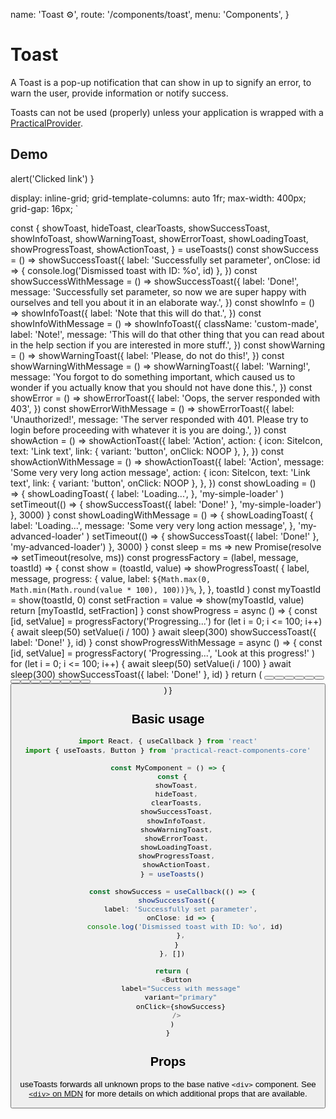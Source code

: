   name: 'Toast ⚙',
  route: '/components/toast',
  menu: 'Components',
}


# Toast

A Toast is a pop-up notification that can show in up to signify an error, to warn the user,
provide information or notify success.

Toasts can not be used (properly) unless your application is wrapped with a [PracticalProvider](/#practicalprovider).

## Demo

  alert('Clicked link')
}

  display: inline-grid;
  grid-template-columns: auto 1fr;
  max-width: 400px;
  grid-gap: 16px;
`

  const {
    showToast,
    hideToast,
    clearToasts,
    showSuccessToast,
    showInfoToast,
    showWarningToast,
    showErrorToast,
    showLoadingToast,
    showProgressToast,
    showActionToast,
  } = useToasts()
  const showSuccess = () =>
    showSuccessToast({
      label: 'Successfully set parameter',
      onClose: id => {
        console.log('Dismissed toast with ID: %o', id)
      },
    })
  const showSuccessWithMessage = () =>
    showSuccessToast({
      label: 'Done!',
      message:
        'Successfully set parameter, so now we are super happy with ourselves and tell you about it in an elaborate way.',
    })
  const showInfo = () =>
    showInfoToast({
      label: 'Note that this will do that.',
    })
  const showInfoWithMessage = () =>
    showInfoToast({
      className: 'custom-made',
      label: 'Note!',
      message:
        'This will do that other thing that you can read about in the help section if you are interested in more stuff.',
    })
  const showWarning = () =>
    showWarningToast({
      label: 'Please, do not do this!',
    })
  const showWarningWithMessage = () =>
    showWarningToast({
      label: 'Warning!',
      message:
        'You forgot to do something important, which caused us to wonder if you actually know that you should not have done this.',
    })
  const showError = () =>
    showErrorToast({
      label: 'Oops, the server responded with 403',
    })
  const showErrorWithMessage = () =>
    showErrorToast({
      label: 'Unauthorized!',
      message:
        'The server responded with 401. Please try to login before proceeding with whatever it is you are doing.',
    })
  const showAction = () =>
    showActionToast({
      label: 'Action',
      action: {
        icon: SiteIcon,
        text: 'Link text',
        link: { variant: 'button', onClick: NOOP },
      },
    })
  const showActionWithMessage = () =>
    showActionToast({
      label: 'Action',
      message: 'Some very very long action message',
      action: {
        icon: SiteIcon,
        text: 'Link text',
        link: { variant: 'button', onClick: NOOP },
      },
    })
  const showLoading = () => {
    showLoadingToast(
      {
        label: 'Loading...',
      },
      'my-simple-loader'
    )
    setTimeout(() => {
      showSuccessToast({ label: 'Done!' }, 'my-simple-loader')
    }, 3000)
  }
  const showLoadingWithMessage = () => {
    showLoadingToast(
      {
        label: 'Loading...',
        message: 'Some very very long action message',
      },
      'my-advanced-loader'
    )
    setTimeout(() => {
      showSuccessToast({ label: 'Done!' }, 'my-advanced-loader')
    }, 3000)
  }
  const sleep = ms => new Promise(resolve => setTimeout(resolve, ms))
  const progressFactory = (label, message, toastId) => {
    const show = (toastId, value) =>
      showProgressToast(
        {
          label,
          message,
          progress: {
            value,
            label: `${Math.max(0, Math.min(Math.round(value * 100), 100))}%`,
          },
        },
        toastId
      )
    const myToastId = show(toastId, 0)
    const setFraction = value => show(myToastId, value)
    return [myToastId, setFraction]
  }
  const showProgress = async () => {
    const [id, setValue] = progressFactory('Progressing...')
    for (let i = 0; i <= 100; i++) {
      await sleep(50)
      setValue(i / 100)
    }
    await sleep(300)
    showSuccessToast({ label: 'Done!' }, id)
  }
  const showProgressWithMessage = async () => {
    const [id, setValue] = progressFactory(
      'Progressing...',
      'Look at this progress!'
    )
    for (let i = 0; i <= 100; i++) {
      await sleep(50)
      setValue(i / 100)
    }
    await sleep(300)
    showSuccessToast({ label: 'Done!' }, id)
  }
  return (
    <Wrapper>
      <Button label="Success" variant="primary" onClick={showSuccess} />
      <Button
        label="Success with message"
        variant="primary"
        onClick={showSuccessWithMessage}
      />
      <Button label="Info" variant="primary" onClick={showInfo} />
      <Button
        label="Info with message"
        variant="primary"
        onClick={showInfoWithMessage}
      />
      <Button label="Warning" variant="primary" onClick={showWarning} />
      <Button
        label="Warning with message"
        variant="primary"
        onClick={showWarningWithMessage}
      />
      <Button label="Error" variant="primary" onClick={showError} />
      <Button
        label="Error with message"
        variant="primary"
        onClick={showErrorWithMessage}
      />
      <Button label="Action" variant="primary" onClick={showAction} />
      <Button
        label="Action with message"
        variant="primary"
        onClick={showActionWithMessage}
      />
      <Button label="Loading" variant="primary" onClick={showLoading} />
      <Button
        label="Loading with message"
        variant="primary"
        onClick={showLoadingWithMessage}
      />
      <Button label="Progress" variant="primary" onClick={showProgress} />
      <Button
        label="Progress with message"
        variant="primary"
        onClick={showProgressWithMessage}
      />
      <Button
        label="Clear all toasts"
        variant="secondary"
        onClick={clearToasts}
        accent={true}
      />
    </Wrapper>
  )
}

<DemoComponent />

## Basic usage

```typescript
import React, { useCallback } from 'react'
import { useToasts, Button } from 'practical-react-components-core'

const MyComponent = () => {
  const {
    showToast,
    hideToast,
    clearToasts,
    showSuccessToast,
    showInfoToast,
    showWarningToast,
    showErrorToast,
    showLoadingToast,
    showProgressToast,
    showActionToast,
  } = useToasts()

  const showSuccess = useCallback(() => {
    showSuccessToast({
      label: 'Successfully set parameter',
      onClose: id => {
        console.log('Dismissed toast with ID: %o', id)
      },
    }
  }, [])

  return (
    <Button
      label="Success with message"
      variant="primary"
      onClick={showSuccess}
    />
  )
}
```

## Props

useToasts forwards all unknown props to the base native `<div>` component. See
[`<div>` on MDN](https://developer.mozilla.org/en-US/docs/Web/HTML/Element/div) for more
details on which additional props that are available.

<Props of="useToasts" />
